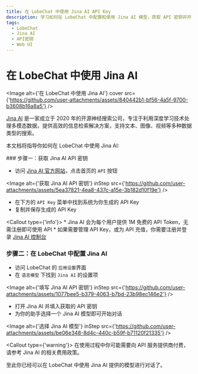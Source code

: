```yaml
---
title: 在 LobeChat 中使用 Jina AI API Key
description: 学习如何在 LobeChat 中配置和使用 Jina AI 模型，获取 API 密钥并开始对话。
tags:
  - LobeChat
  - Jina AI
  - API密钥
  - Web UI
---
```


# 在 LobeChat 中使用 Jina AI

<Image alt={'在 LobeChat 中使用 Jina AI'} cover src={'https://github.com/user-attachments/assets/840442b1-bf56-4a5f-9700-b3608b16a8a5'} />

[Jina AI](https://jina.ai/) 是一家成立于 2020 年的开源神经搜索公司，专注于利用深度学习技术处理多模态数据，提供高效的信息检索解决方案，支持文本、图像、视频等多种数据类型的搜索。

本文档将指导你如何在 LobeChat 中使用 Jina AI:

<Steps>
  ### 步骤一：获取 Jina AI API 密钥

  - 访问 [Jina AI 官方网站](https://jina.ai/)，点击首页的 `API` 按钮

  <Image alt={'获取 Jina AI API 密钥'} inStep src={'https://github.com/user-attachments/assets/5ea37821-4ea8-437c-a15e-3b182d10f19e'} />

  - 在下方的 `API Key` 菜单中找到系统为你生成的 API Key
  - 复制并保存生成的 API Key

  <Callout type={'info'}>
    * Jina AI 会为每个用户提供 1M 免费的 API Token，无需注册即可使用 API \* 如果需要管理 API Key，或为
      API 充值，你需要注册并登录 [Jina AI 控制台](https://jina.ai/api-dashboard/)
  </Callout>

  ### 步骤二：在 LobeChat 中配置 Jina AI

  - 访问 LobeChat 的 `应用设置`界面
  - 在 `语言模型` 下找到 `Jina AI` 的设置项

  <Image alt={'填写 Jina AI API 密钥'} inStep src={'https://github.com/user-attachments/assets/1077bee5-b379-4063-b7bd-23b98ec146e2'} />

  - 打开 Jina AI 并填入获取的 API 密钥
  - 为你的助手选择一个 Jina AI 模型即可开始对话

  <Image alt={'选择 Jina AI 模型'} inStep src={'https://github.com/user-attachments/assets/be06e348-8d4c-440c-b59f-b71120f21335'} />

  <Callout type={'warning'}>
    在使用过程中你可能需要向 API 服务提供商付费，请参考 Jina AI 的相关费用政策。
  </Callout>
</Steps>

至此你已经可以在 LobeChat 中使用 Jina AI 提供的模型进行对话了。

